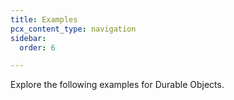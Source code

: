 ```yaml
---
title: Examples
pcx_content_type: navigation
sidebar:
  order: 6

---
```



Explore the following <GlossaryTooltip term="code example">examples</GlossaryTooltip> for Durable Objects.

<DirectoryListing />

